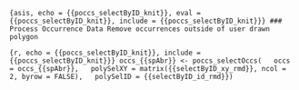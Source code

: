 ```{asis, echo = {{poccs_selectByID_knit}}, eval = {{poccs_selectByID_knit}}, include = {{poccs_selectByID_knit}}}
### Process Occurrence Data
Remove occurrences outside of user drawn polygon
```

```{r, echo = {{poccs_selectByID_knit}}, include = {{poccs_selectByID_knit}}}
occs_{{spAbr}} <- poccs_selectOccs(
  occs = occs_{{spAbr}},
  polySelXY = matrix({{selectByID_xy_rmd}}, ncol = 2, byrow = FALSE),
  polySelID = {{selectByID_id_rmd}})
```
